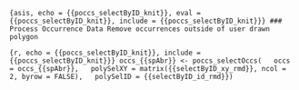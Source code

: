 ```{asis, echo = {{poccs_selectByID_knit}}, eval = {{poccs_selectByID_knit}}, include = {{poccs_selectByID_knit}}}
### Process Occurrence Data
Remove occurrences outside of user drawn polygon
```

```{r, echo = {{poccs_selectByID_knit}}, include = {{poccs_selectByID_knit}}}
occs_{{spAbr}} <- poccs_selectOccs(
  occs = occs_{{spAbr}},
  polySelXY = matrix({{selectByID_xy_rmd}}, ncol = 2, byrow = FALSE),
  polySelID = {{selectByID_id_rmd}})
```
